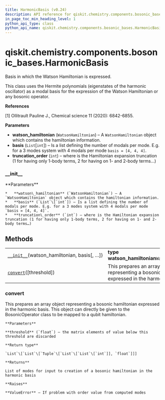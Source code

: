 ```yaml
---
title: HarmonicBasis (v0.24)
description: API reference for qiskit.chemistry.components.bosonic_bases.HarmonicBasis in qiskit v0.24
in_page_toc_min_heading_level: 1
python_api_type: class
python_api_name: qiskit.chemistry.components.bosonic_bases.HarmonicBasis
---
```


<span id="qiskit-chemistry-components-bosonic-bases-harmonicbasis" />

# qiskit.chemistry.components.bosonic\_bases.HarmonicBasis

<Class id="qiskit.chemistry.components.bosonic_bases.HarmonicBasis" isDedicatedPage={true} github="https://github.com/qiskit-community/qiskit-aqua/tree/stable/0.8/qiskit/chemistry/components/bosonic_bases/harmonic_basis.py" signature="HarmonicBasis(watson_hamiltonian, basis, truncation_order=3)" modifiers="class">
  Basis in which the Watson Hamiltonian is expressed.

  This class uses the Hermite polynomials (eigenstates of the harmonic oscillator) as a modal basis for the expression of the Watson Hamiltonian or any bosonic operator.

  **References**

  \[1] Ollitrault Pauline J., Chemical science 11 (2020): 6842-6855.

  **Parameters**

  *   **watson\_hamiltonian** (`WatsonHamiltonian`) – A `WatsonHamiltonian` object which contains the hamiltonian information.
  *   **basis** (`List`\[`int`]) – Is a list defining the number of modals per mode. E.g. for a 3 modes system with 4 modals per mode `basis = [4, 4, 4]`.
  *   **truncation\_order** (`int`) – where is the Hamiltonian expansion truncation (1 for having only 1-body terms, 2 for having on 1- and 2-body terms…)

  ### \_\_init\_\_

  <Function id="qiskit.chemistry.components.bosonic_bases.HarmonicBasis.__init__" signature="__init__(watson_hamiltonian, basis, truncation_order=3)">
    **Parameters**

    *   **watson\_hamiltonian** (`WatsonHamiltonian`) – A `WatsonHamiltonian` object which contains the hamiltonian information.
    *   **basis** (`List`\[`int`]) – Is a list defining the number of modals per mode. E.g. for a 3 modes system with 4 modals per mode `basis = [4, 4, 4]`.
    *   **truncation\_order** (`int`) – where is the Hamiltonian expansion truncation (1 for having only 1-body terms, 2 for having on 1- and 2-body terms…)
  </Function>

  ## Methods

  |                                                                                                                                                                                      |                                                                                                   |
  | ------------------------------------------------------------------------------------------------------------------------------------------------------------------------------------ | ------------------------------------------------------------------------------------------------- |
  | [`__init__`](#qiskit.chemistry.components.bosonic_bases.HarmonicBasis.__init__ "qiskit.chemistry.components.bosonic_bases.HarmonicBasis.__init__")(watson\_hamiltonian, basis\[, …]) | **type watson\_hamiltonian**`WatsonHamiltonian`                                                   |
  | [`convert`](#qiskit.chemistry.components.bosonic_bases.HarmonicBasis.convert "qiskit.chemistry.components.bosonic_bases.HarmonicBasis.convert")(\[threshold])                        | This prepares an array object representing a bosonic hamiltonian expressed in the harmonic basis. |

  ### convert

  <Function id="qiskit.chemistry.components.bosonic_bases.HarmonicBasis.convert" signature="convert(threshold=1e-06)">
    This prepares an array object representing a bosonic hamiltonian expressed in the harmonic basis. This object can directly be given to the BosonicOperator class to be mapped to a qubit hamiltonian.

    **Parameters**

    **threshold** (`float`) – the matrix elements of value below this threshold are discarded

    **Return type**

    `List`\[`List`\[`Tuple`\[`List`\[`List`\[`int`]], `float`]]]

    **Returns**

    List of modes for input to creation of a bosonic hamiltonian in the harmonic basis

    **Raises**

    **ValueError** – If problem with order value from computed modes
  </Function>
</Class>

